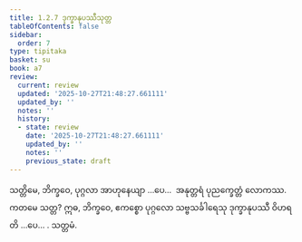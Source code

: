 ```yaml
---
title: 1.2.7 ဒုက္ခာနုပဿီသုတ္တ
tableOfContents: false
sidebar:
  order: 7
type: tipitaka
basket: su
book: a7
review:
  current: review
  updated: '2025-10-27T21:48:27.661111'
  updated_by: ''
  notes: ''
  history:
  - state: review
    date: '2025-10-27T21:48:27.661111'
    updated_by: ''
    notes: ''
    previous_state: draft
---
```



<ReviewStatus review={frontmatter.review} showDetails={true} />

<HypothesisAnnotation frontmatter={frontmatter} />

<DynamicBreadcrumb />

<Division number="17" book="a7" e="ch" v="16" p="406">

<Paragraph number="82" book="a7">
သတ္တိမေ, ဘိက္ခဝေ, ပုဂ္ဂလာ အာဟုနေယျာ …ပေ…  အနုတ္တရံ ပုညက္ခေတ္တံ လောကဿ. ကတမေ သတ္တ? ဣဓ, ဘိက္ခဝေ, ဧကစ္စော ပုဂ္ဂလော သဗ္ဗသင်္ခါရေသု ဒုက္ခာနုပဿီ ဝိဟရတိ …ပေ… .

</Paragraph>
</Division>

<Paragraph number="83" type="center" book="a7">
သတ္တမံ.
</Paragraph>